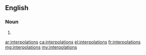 ==English==

===Noun===
{{head|en|noun plural form}}

# {{plural of|interpolation|lang=en}}

[[ar:interpolations]]
[[ca:interpolations]]
[[el:interpolations]]
[[fr:interpolations]]
[[mg:interpolations]]
[[my:interpolations]]